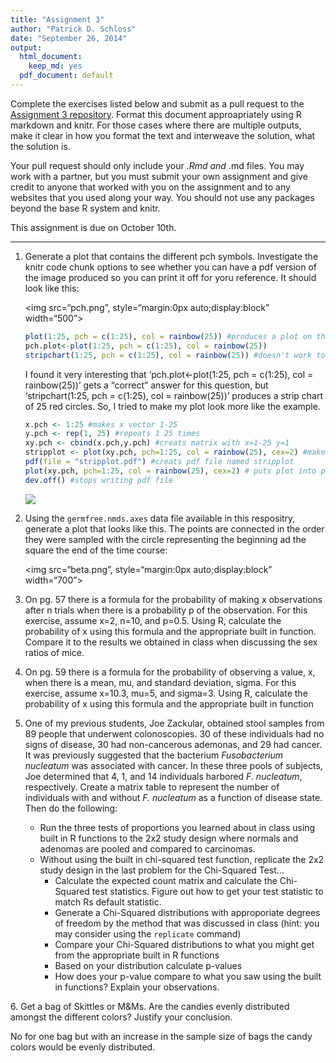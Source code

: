 ```yaml
---
title: "Assignment 3"
author: "Patrick D. Schloss"
date: "September 26, 2014"
output:
  html_document:
    keep_md: yes
  pdf_document: default
---
```


Complete the exercises listed below and submit as a pull request to the [Assignment 3 repository](http://www.github.com/microbialinformatics/assignment03).  Format this document approapriately using R markdown and knitr. For those cases where there are multiple outputs, make it clear in how you format the text and interweave the solution, what the solution is.

Your pull request should only include your *.Rmd and *.md files. You may work with a partner, but you must submit your own assignment and give credit to anyone that worked with you on the assignment and to any websites that you used along your way. You should not use any packages beyond the base R system and knitr.

This assignment is due on October 10th.

------

1.  Generate a plot that contains the different pch symbols. Investigate the knitr code chunk options to see whether you can have a pdf version of the image produced so you can print it off for yoru reference. It should look like this:

    <img src="pch.png", style="margin:0px auto;display:block" width="500">
```r
plot(1:25, pch = c(1:25), col = rainbow(25)) #produces a plot on the diagonal with 25 pch symbols in rainbow colors
pch.plot<-plot(1:25, pch = c(1:25), col = rainbow(25))
stripchart(1:25, pch = c(1:25), col = rainbow(25)) #doesn't work to make plot that looks like Pat's, but is stripchart as opposed to plot
```
I found it very interesting that 'pch.plot<-plot(1:25, pch = c(1:25), col = rainbow(25))' gets a "correct" answer for this question, but 'stripchart(1:25, pch = c(1:25), col = rainbow(25))' produces a strip chart of 25 red circles. So, I tried to make my plot look more like the example.
```r
x.pch <- 1:25 #makes x vector 1-25
y.pch <- rep(1, 25) #repeats 1 25 times
xy.pch <- cbind(x.pch,y.pch) #creats matrix with x=1-25 y=1
stripplot <- plot(xy.pch, pch=1:25, col = rainbow(25), cex=2) #makes a plot that looks like Pat's example
pdf(file = "stripplot.pdf") #creats pdf file named stripplot
plot(xy.pch, pch=1:25, col = rainbow(25), cex=2) # puts plot into pdf
dev.off() #stops writing pdf file
```
<img src=stripplot.pdf>

2.  Using the `germfree.nmds.axes` data file available in this respositry, generate a plot that looks like this. The points are connected in the order they were sampled with the circle representing the beginning ad the square the end of the time course:

    <img src="beta.png", style="margin:0px auto;display:block" width="700">


3.  On pg. 57 there is a formula for the probability of making x observations after n trials when there is a probability p of the observation.  For this exercise, assume x=2, n=10, and p=0.5.  Using R, calculate the probability of x using this formula and the appropriate built in function. Compare it to the results we obtained in class when discussing the sex ratios of mice.


4.  On pg. 59 there is a formula for the probability of observing a value, x, when there is a mean, mu, and standard deviation, sigma.  For this exercise, assume x=10.3, mu=5, and sigma=3.  Using R, calculate the probability of x using this formula and the appropriate built in function


5.  One of my previous students, Joe Zackular, obtained stool samples from 89 people that underwent colonoscopies.  30 of these individuals had no signs of disease, 30 had non-cancerous ademonas, and 29 had cancer.  It was previously suggested that the bacterium *Fusobacterium nucleatum* was associated with cancer.  In these three pools of subjects, Joe determined that 4, 1, and 14 individuals harbored *F. nucleatum*, respectively. Create a matrix table to represent the number of individuals with and without _F. nucleatum_ as a function of disease state.  Then do the following:

    * Run the three tests of proportions you learned about in class using built in R  functions to the 2x2 study design where normals and adenomas are pooled and compared to carcinomas.
    * Without using the built in chi-squared test function, replicate the 2x2 study design in the last problem for the Chi-Squared Test...
      * Calculate the expected count matrix and calculate the Chi-Squared test statistics. Figure out how to get your test statistic to match Rs default statistic.
      *	Generate a Chi-Squared distributions with approporiate degrees of freedom by the method that was discussed in class (hint: you may consider using the `replicate` command)
      * Compare your Chi-Squared distributions to what you might get from the appropriate built in R functions
      * Based on your distribution calculate p-values
      * How does your p-value compare to what you saw using the built in functions? Explain your observations.


6\.  Get a bag of Skittles or M&Ms.  Are the candies evenly distributed amongst the different colors?  Justify your conclusion.

No for one bag but with an increase in the sample size of bags the candy colors would be evenly distributed.
